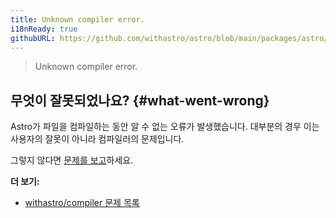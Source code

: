 ```yaml
---
title: Unknown compiler error.
i18nReady: true
githubURL: https://github.com/withastro/astro/blob/main/packages/astro/src/core/errors/errors-data.ts
---
```


> Unknown compiler error.

## 무엇이 잘못되었나요? \{#what-went-wrong\}

Astro가 파일을 컴파일하는 동안 알 수 없는 오류가 발생했습니다. 대부분의 경우 이는 사용자의 잘못이 아니라 컴파일러의 문제입니다.

그렇지 않다면 [문제를 보고](https://astro.build/issues/compiler)하세요.

**더 보기:**

-  [withastro/compiler 문제 목록](https://astro.build/issues/compiler)
